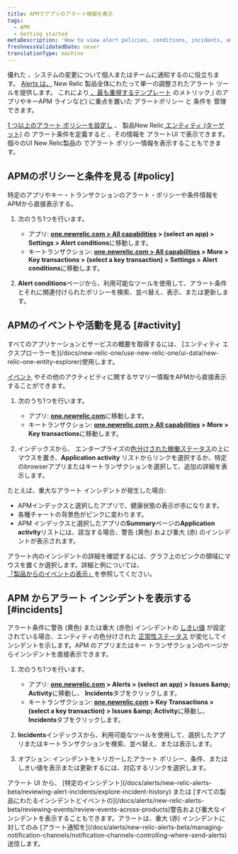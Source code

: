```yaml
---
title: APMでアプリのアラート情報を表示
tags:
  - APM
  - Getting started
metaDescription: 'How to view alert policies, conditions, incidents, and other activity and events directly from APM.'
freshnessValidatedDate: never
translationType: machine
---
```


優れた<InlinePopover type="alerts" /> 、システムの変更について個人またはチームに通知するのに役立ちます。 [Alerts は、](/docs/alerts/new-relic-alerts-beta/getting-started/new-relic-alerts) New Relic 製品全体にわたって単一の調整されたアラート ツールを提供します。 これにより[ 、最も重視するテンプレート](/docs/alerts/new-relic-alerts-beta/getting-started/alerts-glossary#alert-policy) [](/docs/alerts/new-relic-alerts-beta/getting-started/alerts-glossary#alert-condition)のメトリック[ ](/docs/alerts/new-relic-alerts-beta/getting-started/alerts-glossary#alert-entity)( のアプリやキーAPM ラインなど) に重点を置いた アラートポリシー と 条件を 管理できます。

[1 つ以上のアラート ポリシーを設定し](/docs/alerts/organize-alerts/create-edit-or-find-alert-policy/) [](/docs/alerts/new-relic-alerts-beta/configuring-alert-policies/define-alert-conditions)、 製品New Relic[ エンティティ (ターゲット)](/docs/alerts/new-relic-alerts-beta/configuring-alert-policies/select-product-targets-alert-condition) の アラート条件を定義すると 、その情報を アラートUI で表示できます。個々のUI New Relic製品の でアラート ポリシー情報を表示することもできます。

## APMのポリシーと条件を見る [#policy]

特定のアプリやキー・トランザクションのアラート・ポリシーや条件情報をAPMから直接表示する。

1. 次のうち1つを行います。

   * アプリ: <DNT>**[one.newrelic.com &gt; All capabilities](https://one.newrelic.com/all-capabilities) &gt; (select an app) &gt; Settings &gt; Alert conditions**</DNT>に移動します。
   * キートランザクション: <DNT>**[one.newrelic.com &gt; All capabilities](https://one.newrelic.com/all-capabilities) &gt; More &gt; Key transactions &gt; (select a key transaction) &gt; Settings &gt; Alert conditions**</DNT>に移動します。

2. <DNT>**Alert conditions**</DNT>ページから、利用可能なツールを使用して、アラート条件とそれに関連付けられたポリシーを検索、並べ替え、表示、または更新します。

## APMのイベントや活動を見る [#activity]

<Callout variant="tip">
  すべてのアプリケーションとサービスの概要を取得するには、 [エンティティ エクスプローラーを](/docs/new-relic-one/use-new-relic-one/ui-data/new-relic-one-entity-explorer)使用します。
</Callout>

[イベント](/docs/alerts/new-relic-alerts-beta/getting-started/alerts-glossary#event) やその他のアクティビティに関するサマリー情報をAPMから直接表示することができます。

1. 次のうち1つを行います。

   * アプリ: <DNT>**[one.newrelic.com](https://one.newrelic.com/all-capabilities)**</DNT>に移動します。
   * キートランザクション: <DNT>**[one.newrelic.com &gt; All capabilities](https://one.newrelic.com/all-capabilities) &gt; More &gt; Key transactions**</DNT>に移動します。

2. インデックスから、 エンタープライズの[色分けされた稼働ステータス](/docs/alerts/new-relic-alerts-beta/getting-started/alerts-glossary#health-status)の上にマウスを置き、<DNT>**Application activity**</DNT> リストからリンクを選択するか、特定のbrowserアプリまたはキートランザクションを選択して、追加の詳細を表示します。

たとえば、重大なアラート インシデントが発生した場合:

* APMインデックスと選択したアプリで、健康状態の表示が赤になります。
* 各種チャートの背景色がピンクに変わります。
* APM インデックスと選択したアプリの<DNT>**Summary**</DNT>ページの<DNT>**Application activity**</DNT>リストには、該当する場合、警告 (黄色) および重大 (赤) のインシデントが表示されます。

アラート内のインシデントの詳細を確認するには、グラフ上のピンクの領域にマウスを置くか選択します。詳細と例については、 [「製品からのイベントの表示」](/docs/alerts/new-relic-alerts-beta/reviewing-events/view-events-their-products)を参照してください。

## APM からアラート インシデントを表示する [#incidents]

アラート条件に警告 (黄色) または重大 (赤色) インシデントの [しきい値](/docs/alerts/new-relic-alerts-beta/getting-started/alerts-glossary#alert-threshold) が設定されている場合、エンティティの色分けされた [正常性ステータス](/docs/alerts/new-relic-alerts-beta/getting-started/alerts-glossary#health-status) が変化してインシデントを示します。APM のアプリまたはキー トランザクションのページからインシデントを直接表示できます。

1. 次のうち1つを行います。

   * アプリ: <DNT>**[one.newrelic.com](https://one.newrelic.com/all-capabilities) &gt; Alerts &gt; (select an app) &gt; Issues &amp;amp; Activity**</DNT>に移動し、 <DNT>**Incidents**</DNT>タブをクリックします。
   * キートランザクション: <DNT>**[one.newrelic.com](https://one.newrelic.com/all-capabilities) &gt; Key Transactions &gt; (select a key transaction) &gt; Issues &amp;amp; Activity**</DNT>に移動し、 <DNT>**Incidents**</DNT>タブをクリックします。

2. <DNT>**Incidents**</DNT>インデックスから、利用可能なツールを使用して、選択したアプリまたはキートランザクションを検索、並べ替え、または表示します。

3. オプション: インシデントをトリガーしたアラート ポリシー、条件、またはしきい値を表示または更新するには、対応するリンクを選択します。

<Callout variant="tip">
  アラート UI から、 [特定のインシデント](/docs/alerts/new-relic-alerts-beta/reviewing-alert-incidents/explore-incident-history) または [すべての製品にわたるインシデントとイベントの](/docs/alerts/new-relic-alerts-beta/reviewing-events/review-events-across-products)警告および重大なインシデントを表示することもできます。アラートは、重大 (赤) インシデントに対してのみ [アラート通知を](/docs/alerts/new-relic-alerts-beta/managing-notification-channels/notification-channels-controlling-where-send-alerts) 送信します。
</Callout>